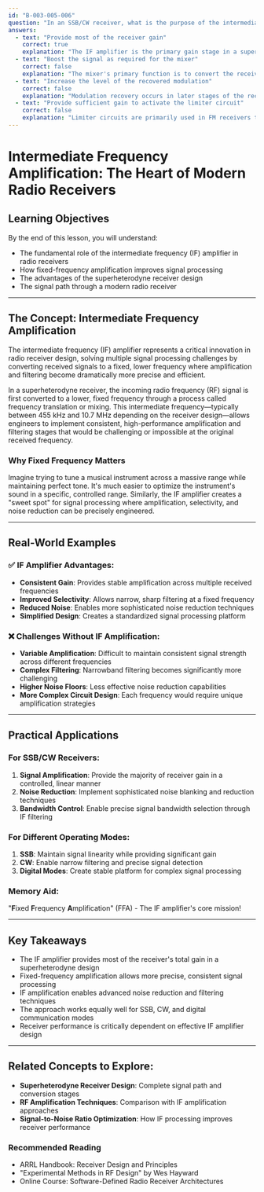 ```yaml
---
id: "B-003-005-006"
question: "In an SSB/CW receiver, what is the purpose of the intermediate frequency (IF) amplifier?"
answers:
  - text: "Provide most of the receiver gain"
    correct: true
    explanation: "The IF amplifier is the primary gain stage in a superheterodyne receiver, providing most of the receiver's total amplification. By operating at a fixed frequency, the IF amplifier can use carefully designed, consistent amplification circuits that offer high gain, excellent selectivity, and stable performance across a wide range of received signals. This centralized amplification approach allows for more precise signal processing compared to amplifying at the original received frequency."
  - text: "Boost the signal as required for the mixer"
    correct: false
    explanation: "The mixer's primary function is to convert the received radio frequency (RF) to the intermediate frequency, not to require signal boosting. The IF amplifier comes after the mixer in the signal chain and provides amplification, rather than preparing signals for the mixer. Mixers typically operate with relatively low-level signals and don't require significant pre-amplification."
  - text: "Increase the level of the recovered modulation"
    correct: false
    explanation: "Modulation recovery occurs in later stages of the receiver, typically in the detector or demodulator circuit. The IF amplifier's role is to provide gain and selectivity at a fixed frequency, not to directly process the final audio or data signal. Modulation recovery happens after the IF amplification stage."
  - text: "Provide sufficient gain to activate the limiter circuit"
    correct: false
    explanation: "Limiter circuits are primarily used in FM receivers to suppress amplitude variations, not in SSB/CW receivers. The IF amplifier's purpose is to provide consistent, linear amplification across the desired signal bandwidth, maintaining the signal's original characteristics without intentional amplitude limiting."
---
```


# Intermediate Frequency Amplification: The Heart of Modern Radio Receivers

## Learning Objectives
By the end of this lesson, you will understand:
- The fundamental role of the intermediate frequency (IF) amplifier in radio receivers
- How fixed-frequency amplification improves signal processing
- The advantages of the superheterodyne receiver design
- The signal path through a modern radio receiver

---

## The Concept: Intermediate Frequency Amplification

The intermediate frequency (IF) amplifier represents a critical innovation in radio receiver design, solving multiple signal processing challenges by converting received signals to a fixed, lower frequency where amplification and filtering become dramatically more precise and efficient.

In a superheterodyne receiver, the incoming radio frequency (RF) signal is first converted to a lower, fixed frequency through a process called frequency translation or mixing. This intermediate frequency—typically between 455 kHz and 10.7 MHz depending on the receiver design—allows engineers to implement consistent, high-performance amplification and filtering stages that would be challenging or impossible at the original received frequency.

### Why Fixed Frequency Matters

Imagine trying to tune a musical instrument across a massive range while maintaining perfect tone. It's much easier to optimize the instrument's sound in a specific, controlled range. Similarly, the IF amplifier creates a "sweet spot" for signal processing where amplification, selectivity, and noise reduction can be precisely engineered.

---

## Real-World Examples

### ✅ IF Amplifier Advantages:
- **Consistent Gain**: Provides stable amplification across multiple received frequencies
- **Improved Selectivity**: Allows narrow, sharp filtering at a fixed frequency
- **Reduced Noise**: Enables more sophisticated noise reduction techniques
- **Simplified Design**: Creates a standardized signal processing platform

### ❌ Challenges Without IF Amplification:
- **Variable Amplification**: Difficult to maintain consistent signal strength across different frequencies
- **Complex Filtering**: Narrowband filtering becomes significantly more challenging
- **Higher Noise Floors**: Less effective noise reduction capabilities
- **More Complex Circuit Design**: Each frequency would require unique amplification strategies

---

## Practical Applications

### For SSB/CW Receivers:
1. **Signal Amplification**: Provide the majority of receiver gain in a controlled, linear manner
2. **Noise Reduction**: Implement sophisticated noise blanking and reduction techniques
3. **Bandwidth Control**: Enable precise signal bandwidth selection through IF filtering

### For Different Operating Modes:
1. **SSB**: Maintain signal linearity while providing significant gain
2. **CW**: Enable narrow filtering and precise signal detection
3. **Digital Modes**: Create stable platform for complex signal processing

### Memory Aid:
"**F**ixed **F**requency **A**mplification" (FFA) - The IF amplifier's core mission!

---

## Key Takeaways

- The IF amplifier provides most of the receiver's total gain in a superheterodyne design
- Fixed-frequency amplification allows more precise, consistent signal processing
- IF amplification enables advanced noise reduction and filtering techniques
- The approach works equally well for SSB, CW, and digital communication modes
- Receiver performance is critically dependent on effective IF amplifier design

---

## Related Concepts to Explore:
- **Superheterodyne Receiver Design**: Complete signal path and conversion stages
- **RF Amplification Techniques**: Comparison with IF amplification approaches
- **Signal-to-Noise Ratio Optimization**: How IF processing improves receiver performance

### Recommended Reading
- ARRL Handbook: Receiver Design and Principles
- "Experimental Methods in RF Design" by Wes Hayward
- Online Course: Software-Defined Radio Receiver Architectures
